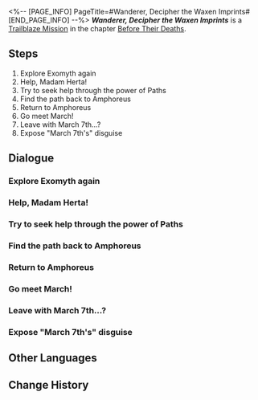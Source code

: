 <%-- [PAGE_INFO]
PageTitle=#Wanderer, Decipher the Waxen Imprints#
[END_PAGE_INFO] --%>
{{Stub|Dialogue.}}
{{Mission Infobox
|id            = 1040607
|title         = 
|image         = <!--Mission Wanderer, Decipher the Waxen Imprints.png-->
|type          = Trailblaze
|event_name    = 
|chapter       = Before Their Deaths
|requirements  = {{subst:void|<!--Unknown: {"Type":"Manual"}-->}}
|summary       = <!--official mission summary from Fate's Atlas-->
|characters    = Herta; Lygus's Voice; Strange Display Monitor; Trailblazer
|startLocation = [[Amphoreus]] - [["Exomyth"]]
|world         = Amphoreus
|area          = "Exomyth"
|prev          = 
|next          = 
|rewards       = Trailblaze EXP*400; Stellar Jade*50; Refined Aether*4; Lost Crystal*4; Disorder Ambrosia*160; Mythical Axiom*1 { text = ''Mythical Axiom'' }; Credit*50,000
}}
'''''Wanderer, Decipher the Waxen Imprints''''' is a [[Trailblaze Mission]] in the chapter [[Before Their Deaths]].

==Steps==
# Explore Exomyth again
# Help, Madam Herta!
# Try to seek help through the power of Paths
# Find the path back to Amphoreus
# Return to Amphoreus
# Go meet March!
# Leave with March 7th...?
# Expose "March 7th's" disguise

<!--
==Gameplay Notes==

--><!--
==Trial Character==

-->
==Dialogue==
{{Stub Dialogue}}
===Explore Exomyth again{{subst:void|<!--104060701-->}}===
{{Mission Description|type=trailblaze|location="Exomyth"|Here, you'll hear no human voices, see no human shadows. The sun's flickering flames will scorch you, draining the color from your skin. Only when the starlit night shields you from sunlight, or when the Sun rises to melt away the morning frost, will you find relief. These present hardships will torture you forever, and no one can save you.<br />But you have left behind the fire... the fire that will liberate them. And the fire meant to free you was illuminated long ago.}}
{{Dialogue Start}}
:{{tx}}
{{Dialogue End}}

===Help, Madam Herta!{{subst:void|<!--104060702-->}}===
{{Dialogue Start}}
:{{tx}}
{{Dialogue End}}

===Try to seek help through the power of Paths{{subst:void|<!--104060703-->}}===
{{Dialogue Start}}
:{{tx}}
{{Dialogue End}}

===Find the path back to Amphoreus{{subst:void|<!--104060721-->}}===
{{Mission Description|type=trailblaze|location="Exomyth"|update|Look, the "Clockkeeper" is here with your temporal pardon. But this bail comes with interest.<br />The seconds, minutes, and years of your absence will be foreclosed upon, forever beyond withdrawal.<br />The only way out is forward, where each new moment you create becomes the currency to settle what you've borrowed from time's unforgiving bank.}}
{{Dialogue Start}}
:{{tx}}
{{Dialogue End}}

===Return to Amphoreus{{subst:void|<!--104060713-->}}===
{{Dialogue Start}}
:{{tx}}
{{Dialogue End}}

===Go meet March!{{subst:void|<!--104060708-->}}===
{{Dialogue Start}}
:{{tx}}
{{Dialogue End}}

===Leave with March 7th...?{{subst:void|<!--104060709-->}}===
{{Dialogue Start}}
:{{tx}}
{{Dialogue End}}

===Expose "March 7th's" disguise{{subst:void|<!--104060710-->}}===
{{Dialogue Start}}
:{{tx}}
{{Dialogue End}}

==Other Languages==
{{Other Languages
|en   = Wanderer, Decipher the Waxen Imprints
|zhs  = 游子啊，审谛蜡板的印痕
|zht  = 遊子啊，審諦蠟板的印痕
|ja   = 旅人よ、蝋の印影に目を凝らせ
|ko   = 나그네여, 밀랍판의 흔적을 살펴봐다오
|es   = Viajer{{MC|f=a|m=o}}, descifra la tablilla de cera
|fr   = Vagabond, déchiffre les empreintes de cire
|ru   = О странник, изучи отпечатки на восковой дощечке
|th   = ผู้เดินทางเอ๋ย จงพินิจรอยประทับบนแผ่นขี้ผึ้ง
|vi   = Hỡi Người Lưu Lạc, Hãy Nhìn Những Dấu Hằn Xưa Trên Bảng Sáp
|de   = O Wanderer, entziffere die wächsernen Spuren
|id   = Pengembara, Tafsirkan Jejak di atas Papan Lilin
|pt   = Ó Errante, Decifra os Selos de Cera
}}

==Change History==
{{Change History|3.5}}
